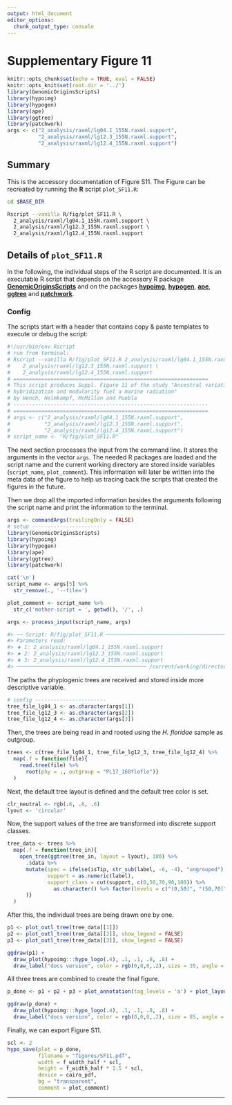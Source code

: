 ```yaml
---
output: html_document
editor_options:
  chunk_output_type: console
---
```

# Supplementary Figure 11

```r
knitr::opts_chunk$set(echo = TRUE, eval = FALSE)
knitr::opts_knit$set(root.dir = '../')
library(GenomicOriginsScripts)
library(hypoimg)
library(hypogen)
library(ape)
library(ggtree)
library(patchwork)
args <- c("2_analysis/raxml/lg04.1_155N.raxml.support",
          "2_analysis/raxml/lg12.3_155N.raxml.support",
          "2_analysis/raxml/lg12.4_155N.raxml.support")
```

## Summary

This is the accessory documentation of Figure S11.
The Figure can be recreated by running the **R** script `plot_SF11.R`:

```sh
cd $BASE_DIR

Rscript --vanilla R/fig/plot_SF11.R \
  2_analysis/raxml/lg04.1_155N.raxml.support \
  2_analysis/raxml/lg12.3_155N.raxml.support \
  2_analysis/raxml/lg12.4_155N.raxml.support
```

## Details of `plot_SF11.R`

In the following, the individual steps of the R script are documented.
It is an executable R script that depends on the accessory R package [**GenomicOriginsScripts**](https://k-hench.github.io/GenomicOriginsScripts) and on the packages [**hypoimg**](https://k-hench.github.io/hypoimg), [**hypogen**](https://k-hench.github.io/hypogen), [**ape**](http://ape-package.ird.fr/), [**ggtree**](https://github.com/YuLab-SMU/ggtree) and [**patchwork**](https://patchwork.data-imaginist.com/).

### Config

The scripts start with a header that contains copy & paste templates to execute or debug the script:

```r
#!/usr/bin/env Rscript
# run from terminal:
# Rscript --vanilla R/fig/plot_SF11.R 2_analysis/raxml/lg04.1_155N.raxml.support \
#    2_analysis/raxml/lg12.3_155N.raxml.support \
#    2_analysis/raxml/lg12.4_155N.raxml.support
# ===============================================================
# This script produces Suppl. Figure 11 of the study "Ancestral variation,
# hybridization and modularity fuel a marine radiation"
# by Hench, Helmkampf, McMillan and Puebla
# ---------------------------------------------------------------
# ===============================================================
# args <- c("2_analysis/raxml/lg04.1_155N.raxml.support",
#           "2_analysis/raxml/lg12.3_155N.raxml.support",
#           "2_analysis/raxml/lg12.4_155N.raxml.support")
# script_name <- "R/fig/plot_SF11.R"
```

The next section processes the input from the command line.
It stores the arguments in the vector `args`.
The needed R packages are loaded and the script name and the current working directory are stored inside variables (`script_name`, `plot_comment`).
This information will later be written into the meta data of the figure to help us tracing back the scripts that created the figures in the future.

Then we drop all the imported information besides the arguments following the script name and print the information to the terminal.

```r
args <- commandArgs(trailingOnly = FALSE)
# setup -----------------------
library(GenomicOriginsScripts)
library(hypoimg)
library(hypogen)
library(ape)
library(ggtree)
library(patchwork)

cat('\n')
script_name <- args[5] %>%
  str_remove(., '--file=')

plot_comment <- script_name %>%
  str_c('mother-script = ', getwd(), '/', .)

args <- process_input(script_name, args)
```

```r
#> ── Script: R/fig/plot_SF11.R ────────────────────────────────────────────
#> Parameters read:
#> ★ 1: 2_analysis/raxml/lg04.1_155N.raxml.support
#> ★ 2: 2_analysis/raxml/lg12.3_155N.raxml.support
#> ★ 3: 2_analysis/raxml/lg12.4_155N.raxml.support
#> ────────────────────────────────────────── /current/working/directory ───
```

The paths the phyplogenic trees are received and stored inside more descriptive variable.

```r
# config -----------------------
tree_file_lg04_1 <- as.character(args[1])
tree_file_lg12_3 <- as.character(args[2])
tree_file_lg12_4 <- as.character(args[3])
```

Then, the trees are being read in and rooted using the *H. floridae* sample as outgroup. 

```r
trees <- c(tree_file_lg04_1, tree_file_lg12_3, tree_file_lg12_4) %>% 
  map(.f = function(file){
    read.tree(file) %>%
      root(phy = ., outgroup = "PL17_160floflo")}
  )
```

Next, the default tree layout is defined and the default tree color is set.

```r
clr_neutral <- rgb(.6, .6, .6)
lyout <- 'circular'
```

Now, the support values of the tree are transformed into discrete support classes.

```r
tree_data <- trees %>% 
  map(.f = function(tree_in){
    open_tree(ggtree(tree_in, layout = lyout), 180) %>%
      .$data %>% 
      mutate(spec = ifelse(isTip, str_sub(label, -6, -4), "ungrouped"),
             support = as.numeric(label),
             support_class = cut(support, c(0,50,70,90,100)) %>% 
               as.character() %>% factor(levels = c("(0,50]", "(50,70]", "(70,90]", "(90,100]"))
      )}
  )
```

After this, the individual trees are being drawn one by one.

```r
p1 <- plot_outl_tree(tree_data[[1]])
p2 <- plot_outl_tree(tree_data[[2]], show_legend = FALSE)
p3 <- plot_outl_tree(tree_data[[3]], show_legend = FALSE)
```

```r
ggdraw(p1) + 
  draw_plot(hypoimg:::hypo_logo(.4), .1, .1, .8, .8) +
  draw_label("docs version", color = rgb(0,0,0,.2), size = 35, angle = 45)
```

All three trees are combined to create the final figure.

```r
p_done <- p1 + p2 + p3 + plot_annotation(tag_levels = 'a') + plot_layout(ncol = 1)
```

```r
ggdraw(p_done) + 
  draw_plot(hypoimg:::hypo_logo(.4), .1, .1, .8, .8) +
  draw_label("docs version", color = rgb(0,0,0,.2), size = 85, angle = 45)
```

Finally, we can export Figure S11.

```r
scl <- 2
hypo_save(plot = p_done,
          filename = "figures/SF11.pdf",
          width = f_width_half * scl,
          height = f_width_half * 1.5 * scl,
          device = cairo_pdf,
          bg = "transparent",
          comment = plot_comment)
```

---
